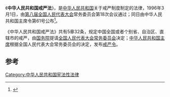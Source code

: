  {{Infobox PRC legislation
| 名称 = 中华人民共和国戒严法
| 简称 = 戒严法
| 提案方 = [[全国人大常委会法制工作委员会|全国人大常委会法制工作委员会]]
| 公布日期 = 1996年3月1日
| 施行日期 = 1996年3月1日
| 类别 = 普通法律
| wikisource = 中华人民共和国戒严法
| pdf = 中华人民共和国戒严法.pdf
| flk-id = MmM5MDlmZGQ2NzhiZjE3OTAxNjc4YmY1ZGNhZjAxYmQ%3D
<!-- 立法 -->
| 征求意见日期 = 
| 议会届次 = 第8届全国人大常委会第18次会议
| 人大常委会通过日期 = 1996年3月1日
| 人大通过日期 = 
| 国务院通过日期 = 
| 公布者 = [[中华人民共和国主席|中华人民共和国主席]][[江泽民|江泽民]]
| 公布命令 = 第61号《中华人民共和国主席令》
| 自定义立法过程 = 
<!-- 修正 -->
| 修正次数 = 
| 最新修正日期 = 
| 修正案 =
<!-- 废止 -->
| 废止日期 = 
| 被取代 = 
| 自定义废止过程 = 
}}
{{legal}} 
《'''中华人民共和国戒严法'''》，是[[中华人民共和国|中华人民共和国]]关于戒严制度制定的法律，1996年3月1日，由[[第八届全国人民代表大会|第八届全国人民代表大会]]常务委员会第18次会议通过；同日由中华人民共和国主席令第61号公布<ref>{{cite news|title=中华人民共和国戒严法|url=http://www.jincao.com/fa/01/law01.03.htm|accessdate=2014-06-11|archive-date=2019-08-21|archive-url=https://web.archive.org/web/20190821191015/http://www.jincao.com/fa/01/law01.03.htm|dead-url=no}}</ref>。

《中华人民共和国戒严法》共有5章32条，规定中国全国或者个别省、自治区、直辖市的戒严，由[[中华人民共和国国务院|国务院]]提请[[全国人民代表大会常务委员会|全国人民代表大会常务委员会]]决定；[[中华人民共和国主席|中华人民共和国主席]]根据全国人民代表大会常务委员会的决定，发布[[戒严令|戒严令]]。

==参考==
{{reflist}}
{{Wikisource}}
{{Law-stub}}
[[Category:中华人民共和国宪法性法律|Category:中华人民共和国宪法性法律]]